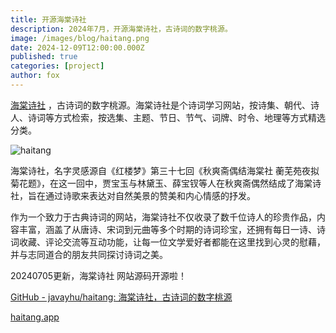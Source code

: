 ```yaml
---
title: 开源海棠诗社
description: 2024年7月，开源海棠诗社，古诗词的数字桃源。
image: /images/blog/haitang.png
date: 2024-12-09T12:00:00.000Z
published: true
categories: [project]
author: fox
---
```


[海棠诗社](https://haitang.app/?ref=javayhu.com) ，古诗词的数字桃源。海棠诗社是个诗词学习网站，按诗集、朝代、诗人、诗词等方式检索，按选集、主题、节日、节气、词牌、时令、地理等方式精选分类。

![haitang](https://blog.javayhu.com/images/c4cd23b5135059105d69c11ef8de1174.png)

海棠诗社，名字灵感源自《红楼梦》第三十七回《秋爽斋偶结海棠社 蘅芜苑夜拟菊花题》，在这一回中，贾宝玉与林黛玉、薛宝钗等人在秋爽斋偶然结成了海棠诗社，旨在通过诗歌来表达对自然美景的赞美和内心情感的抒发。

作为一个致力于古典诗词的网站，海棠诗社不仅收录了数千位诗人的珍贵作品，内容丰富，涵盖了从唐诗、宋词到元曲等多个时期的诗词珍宝，还拥有每日一诗、诗词收藏、评论交流等互动功能，让每一位文学爱好者都能在这里找到心灵的慰藉，并与志同道合的朋友共同探讨诗词之美。

20240705更新，海棠诗社 网站源码开源啦！

[GitHub - javayhu/haitang: 海棠诗社，古诗词的数字桃源](https://github.com/javayhu/haitang)

[haitang.app](https://haitang.app/?ref=javayhu.com)
